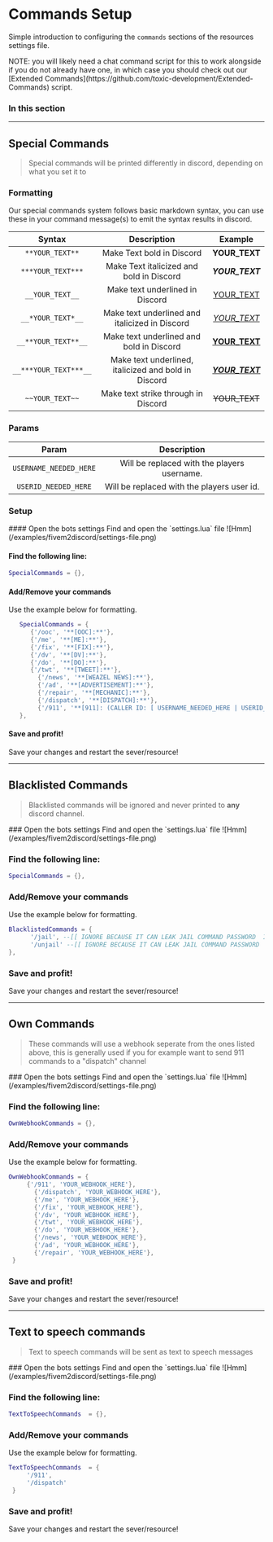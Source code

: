 
# Commands Setup
Simple introduction to configuring the `commands` sections of the resources settings file.

<Callout type="info" emoji="ℹ️">
    NOTE: you will likely need a chat command script for this to work alongside if you do not already have one, in which
    case you should check out our [Extended Commands](https://github.com/toxic-development/Extended-Commands) script.
</Callout>

### In this section

<Cards>
    <Card title="Special Commands" href="/fivem/fm2d/setup/commands#special-commands" arrow="true" />
    <Card title="Blacklisted Commands" href="/fivem/fm2d/setup/commands#blacklisted-commands" arrow="true" />
    <Card title="Own Commands" href="/fivem/fm2d/setup/commands#own-commands" arrow="true" />
    <Card title="Text To Speech" href="/fivem/fm2d/setup/commands#text-to-speech-commands" arrow="true" />
</Cards>

---

## Special Commands

> Special commands will be printed differently in discord, depending on what you set it to

### Formatting

<Callout type="info" emoji="ℹ️">
    Our special commands system follows basic markdown syntax, you can use these in your command message(s) to emit the
    syntax results in discord.
</Callout>

|        Syntax         |                     Description                      |          Example           |
| :-------------------: | :--------------------------------------------------: | :------------------------: |
|    `**YOUR_TEXT**`    |              Make Text bold in Discord               |       **YOUR_TEXT**        |
|   `***YOUR_TEXT***`   |       Make Text italicized and bold in Discord       |      **_YOUR_TEXT_**       |
|    `__YOUR_TEXT__`    |           Make text underlined in Discord            |    <ins>YOUR_TEXT</ins>    |
|   `__*YOUR_TEXT*__`   |    Make text underlined and italicized in Discord    |   <ins>_YOUR_TEXT_</ins>   |
|  `__**YOUR_TEXT**__`  |       Make text underlined and bold in Discord       |  <ins>**YOUR_TEXT**</ins>  |
| `__***YOUR_TEXT***__` | Make text underlined, italicized and bold in Discord | <ins>**_YOUR_TEXT_**</ins> |
|    `~~YOUR_TEXT~~`    |         Make text strike through in Discord          |       ~~YOUR_TEXT~~        |

### Params

|         Param          |                 Description                 |
| :--------------------: | :-----------------------------------------: |
| `USERNAME_NEEDED_HERE` | Will be replaced with the players username. |
|  `USERID_NEEDED_HERE`  | Will be replaced with the players user id.  |

### Setup

<Steps>      
   #### Open the bots settings
   Find and open the `settings.lua` file
   ![Hmm](/examples/fivem2discord/settings-file.png)

   #### Find the following line:
   ```lua filename="settings.lua | Line: 33" {3}
   SpecialCommands = {},
   ```

   #### Add/Remove your commands
   Use the example below for formatting.

   ```lua filename="settings.lua | Line: 33" {3}
      SpecialCommands = {
         {'/ooc', '**[OOC]:**'},
         {'/me', '**[ME]:**'},
         {'/fix', '**[FIX]:**'},
         {'/dv', '**[DV]:**'},
         {'/do', '**[DO]:**'},
         {'/twt', '**[TWEET]:**'},
    	   {'/news', '**[WEAZEL NEWS]:**'},
    	   {'/ad', '**[ADVERTISEMENT]:**'},
    	   {'/repair', '**[MECHANIC]:**'},
    	   {'/dispatch', '**[DISPATCH]:**'},
    	   {'/911', '**[911]: (CALLER ID: [ USERNAME_NEEDED_HERE | USERID_NEEDED_HERE ])**'},
      },
   ```

   #### Save and profit!
   Save your changes and restart the sever/resource!
</Steps>

---

## Blacklisted Commands

> Blacklisted commands will be ignored and never printed to **any** discord channel.

<Steps>
   ### Open the bots settings
   Find and open the `settings.lua` file
   ![Hmm](/examples/fivem2discord/settings-file.png)

   ### Find the following line:
   ```lua filename="settings.lua | Line: 50" {3}
   SpecialCommands = {},
   ```

   ### Add/Remove your commands
   Use the example below for formatting.

   ```lua filename="settings.lua | Line: 50" {3}
   BlacklistedCommands = {
         '/jail', --[[ IGNORE BECAUSE IT CAN LEAK JAIL COMMAND PASSWORD  IF LOG CHANNEL IS NOT PRIVATE ]]
         '/unjail' --[[ IGNORE BECAUSE IT CAN LEAK JAIL COMMAND PASSWORD  IF LOG CHANNEL IS NOT PRIVATE ]]
   },
   ```

   ### Save and profit!
   Save your changes and restart the sever/resource!
</Steps>

---

## Own Commands

> These commands will use a webhook seperate from the ones listed above,
this is generally used if you for example want to send 911 commands to a "dispatch" channel

<Steps>
   ### Open the bots settings
   Find and open the `settings.lua` file
   ![Hmm](/examples/fivem2discord/settings-file.png)

   ### Find the following line:
   ```lua filename="settings.lua | Line: 59" {3}
   OwnWebhookCommands = {},
   ```

   ### Add/Remove your commands
   Use the example below for formatting.

   ```lua filename="settings.lua | Line: 59" {3}
   OwnWebhookCommands = {
        {'/911', 'YOUR_WEBHOOK_HERE'},
		  {'/dispatch', 'YOUR_WEBHOOK_HERE'},
		  {'/me', 'YOUR_WEBHOOK_HERE'},
		  {'/fix', 'YOUR_WEBHOOK_HERE'},
		  {'/dv', 'YOUR_WEBHOOK_HERE'},
		  {'/twt', 'YOUR_WEBHOOK_HERE'},
		  {'/do', 'YOUR_WEBHOOK_HERE'},
		  {'/news', 'YOUR_WEBHOOK_HERE'},
		  {'/ad', 'YOUR_WEBHOOK_HERE'},
		  {'/repair', 'YOUR_WEBHOOK_HERE'},
    }
   ```

   ### Save and profit!
   Save your changes and restart the sever/resource!
</Steps>

---

## Text to speech commands
> Text to speech commands will be sent as text to speech messages

<Steps>
   ### Open the bots settings
   Find and open the `settings.lua` file
   ![Hmm](/examples/fivem2discord/settings-file.png)

   ### Find the following line:
   ```lua filename="settings.lua | Line: 75" {3}
   TextToSpeechCommands  = {},
   ```

   ### Add/Remove your commands
   Use the example below for formatting.

   ```lua filename="settings.lua | Line: 75" {3}
   TextToSpeechCommands  = {
        '/911',
        '/dispatch'
    }
   ```

   ### Save and profit!
   Save your changes and restart the sever/resource!
</Steps>